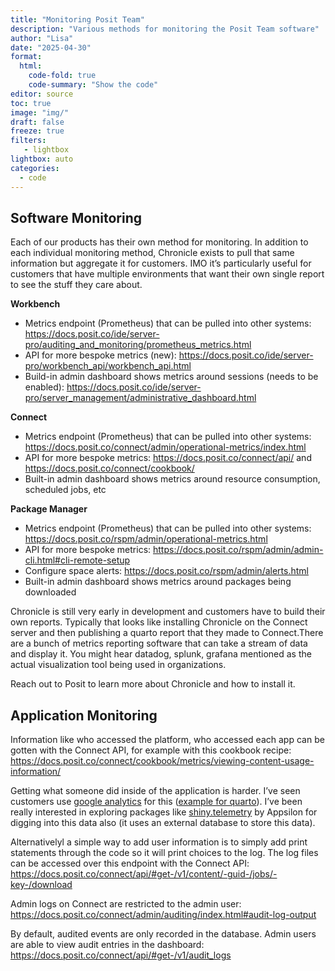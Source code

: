 ```yaml
---
title: "Monitoring Posit Team"
description: "Various methods for monitoring the Posit Team software"
author: "Lisa"
date: "2025-04-30"
format:
  html:
    code-fold: true
    code-summary: "Show the code"
editor: source
toc: true
image: "img/"
draft: false
freeze: true
filters:
   - lightbox
lightbox: auto
categories:
  - code
---
```


## Software Monitoring

Each of our products has their own method for monitoring. In addition to each individual monitoring method, Chronicle exists to pull that same information but aggregate it for customers. IMO it's particularly useful for customers that have multiple environments that want their own single report to see the stuff they care about.

**Workbench**

- Metrics endpoint (Prometheus) that can be pulled into other systems: [https://docs.posit.co/ide/server-pro/auditing_and_monitoring/prometheus_metrics.html](https://docs.posit.co/ide/server-pro/auditing_and_monitoring/prometheus_metrics.html)
- API for more bespoke metrics (new): [https://docs.posit.co/ide/server-pro/workbench_api/workbench_api.html](https://docs.posit.co/ide/server-pro/workbench_api/workbench_api.html)
- Build-in admin dashboard shows metrics around sessions (needs to be enabled): [https://docs.posit.co/ide/server-pro/server_management/administrative_dashboard.html](https://docs.posit.co/ide/server-pro/server_management/administrative_dashboard.html)

**Connect**

- Metrics endpoint (Prometheus) that can be pulled into other systems: [https://docs.posit.co/connect/admin/operational-metrics/index.html](https://docs.posit.co/connect/admin/operational-metrics/index.html)
- API for more bespoke metrics: [https://docs.posit.co/connect/api/](https://docs.posit.co/connect/api/) and [https://docs.posit.co/connect/cookbook/](https://docs.posit.co/connect/cookbook/)
- Built-in admin dashboard shows metrics around resource consumption, scheduled jobs, etc

**Package Manager**  

- Metrics endpoint (Prometheus) that can be pulled into other systems: [https://docs.posit.co/rspm/admin/operational-metrics.html](https://docs.posit.co/rspm/admin/operational-metrics.html)
- API for more bespoke metrics: [https://docs.posit.co/rspm/admin/admin-cli.html#cli-remote-setup](https://docs.posit.co/rspm/admin/admin-cli.html#cli-remote-setup)
- Configure space alerts: [https://docs.posit.co/rspm/admin/alerts.html](https://docs.posit.co/rspm/admin/alerts.html)
- Built-in admin dashboard shows metrics around packages being downloaded

Chronicle is still very early in development and customers have to build their own reports. Typically that looks like installing Chronicle on the Connect server and then publishing a quarto report that they made to Connect.There are a bunch of metrics reporting software that can take a stream of data and display it. You might hear datadog, splunk, grafana mentioned as the actual visualization tool being used in organizations.

Reach out to Posit to learn more about Chronicle and how to install it. 

## Application Monitoring 

Information like who accessed the platform, who accessed each app can be gotten with the Connect API, for example with this cookbook recipe: <https://docs.posit.co/connect/cookbook/metrics/viewing-content-usage-information/>

Getting what someone did inside of the application is harder. I've seen customers use [google analytics](https://shiny.posit.co/r/articles/build/google-analytics/) for this ([example for quarto](https://quarto.org/docs/websites/website-tools.html#google-analytics)).  I've been really interested in exploring packages like [shiny.telemetry](https://appsilon.github.io/shiny.telemetry/) by Appsilon for digging into this data also (it uses an external database to store this data).

Alternativelyl a simple way to add user information is to simply add print statements through the code so it will print choices to the log. The log files can be accessed over this endpoint with the Connect API: <https://docs.posit.co/connect/api/#get-/v1/content/-guid-/jobs/-key-/download>

Admin logs on Connect are restricted to the admin user: <https://docs.posit.co/connect/admin/auditing/index.html#audit-log-output> 

By default, audited events are only recorded in the database. Admin users are able to view audit entries in the dashboard: <https://docs.posit.co/connect/api/#get-/v1/audit_logs> 

